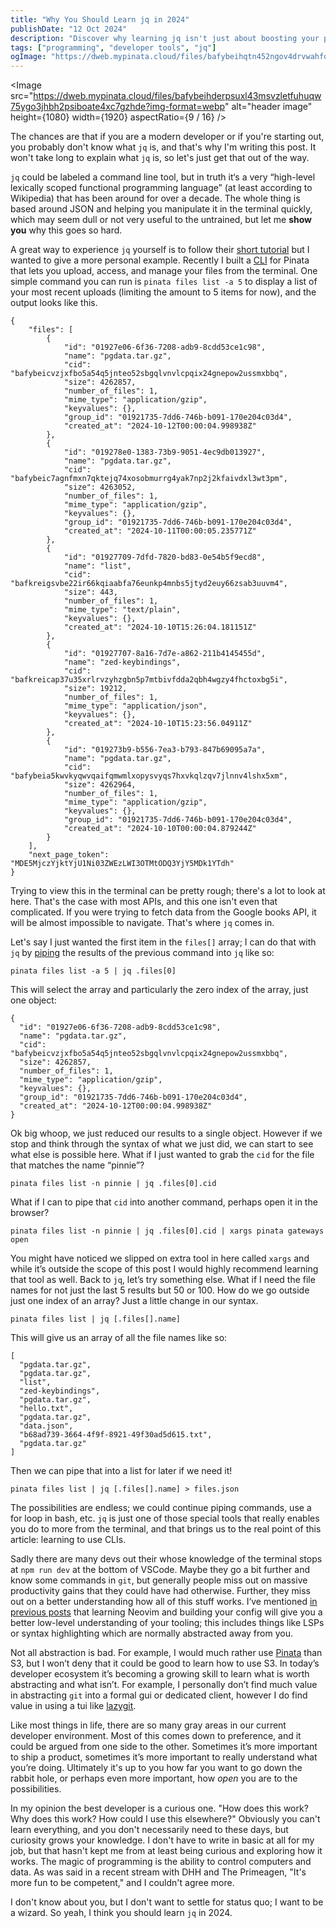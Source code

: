 ```yaml
---
title: "Why You Should Learn jq in 2024"
publishDate: "12 Oct 2024"
description: "Discover why learning jq isn't just about boosting your productivity, it's about becoming a more curious developer"
tags: ["programming", "developer tools", "jq"]
ogImage: "https://dweb.mypinata.cloud/files/bafybeihqtn452ngov4drvwahfqimf6oy5tgisfhapozf33ty6by4t3h35a?img-quality=80&filename=og.png"
---
```



<Image
	src="https://dweb.mypinata.cloud/files/bafybeihderpsuxl43msvzletfuhuqw75ygo3jhbh2psiboate4xc7gzhde?img-format=webp"
	alt="header image"
	height={1080}
	width={1920}
	aspectRatio={9 / 16}
/>


The chances are that if you are a modern developer or if you're starting out, you probably don't know what `jq` is, and that's why I'm writing this post. It won't take long to explain what `jq` is, so let's just get that out of the way.

`jq` could be labeled a command line tool, but in truth it‘s a very “high-level lexically scoped functional programming language” (at least according to Wikipedia) that has been around for over a decade. The whole thing is based around JSON and helping you manipulate it in the terminal quickly, which may seem dull or not very useful to the untrained, but let me **show you** why this goes so hard.

A great way to experience `jq` yourself is to follow their [short tutorial](https://jqlang.github.io/jq/tutorial/) but I wanted to give a more personal example. Recently I built a [CLI](https://cli.pinata.cloud) for Pinata that lets you upload, access, and manage your files from the terminal. One simple command you can run is `pinata files list -a 5` to display a list of your most recent uploads (limiting the amount to 5 items for now), and the output looks like this.

```
{
    "files": [
        {
            "id": "01927e06-6f36-7208-adb9-8cdd53ce1c98",
            "name": "pgdata.tar.gz",
            "cid": "bafybeicvzjxfbo5a54q5jnteo52sbgqlvnvlcpqix24gnepow2ussmxbbq",
            "size": 4262857,
            "number_of_files": 1,
            "mime_type": "application/gzip",
            "keyvalues": {},
            "group_id": "01921735-7dd6-746b-b091-170e204c03d4",
            "created_at": "2024-10-12T00:00:04.998938Z"
        },
        {
            "id": "019278e0-1383-73b9-9051-4ec9db013927",
            "name": "pgdata.tar.gz",
            "cid": "bafybeic7agnfmxn7qktejq74xosobmurrg4yak7np2j2kfaivdxl3wt3pm",
            "size": 4263052,
            "number_of_files": 1,
            "mime_type": "application/gzip",
            "keyvalues": {},
            "group_id": "01921735-7dd6-746b-b091-170e204c03d4",
            "created_at": "2024-10-11T00:00:05.235771Z"
        },
        {
            "id": "01927709-7dfd-7820-bd83-0e54b5f9ecd8",
            "name": "list",
            "cid": "bafkreigsvbe22ir66kqiaabfa76eunkp4mnbs5jtyd2euy66zsab3uuvm4",
            "size": 443,
            "number_of_files": 1,
            "mime_type": "text/plain",
            "keyvalues": {},
            "created_at": "2024-10-10T15:26:04.181151Z"
        },
        {
            "id": "01927707-8a16-7d7e-a862-211b4145455d",
            "name": "zed-keybindings",
            "cid": "bafkreicap37u35xrlrvzyhzgbn5p7mtbivfdda2qbh4wgzy4fhctoxbg5i",
            "size": 19212,
            "number_of_files": 1,
            "mime_type": "application/json",
            "keyvalues": {},
            "created_at": "2024-10-10T15:23:56.04911Z"
        },
        {
            "id": "019273b9-b556-7ea3-b793-847b69095a7a",
            "name": "pgdata.tar.gz",
            "cid": "bafybeia5kwvkyqwvqaifqmwmlxopysvyqs7hxvkqlzqv7jlnnv4lshx5xm",
            "size": 4262964,
            "number_of_files": 1,
            "mime_type": "application/gzip",
            "keyvalues": {},
            "group_id": "01921735-7dd6-746b-b091-170e204c03d4",
            "created_at": "2024-10-10T00:00:04.879244Z"
        }
    ],
    "next_page_token": "MDE5MjczYjktYjU1Ni03ZWEzLWI3OTMtODQ3YjY5MDk1YTdh"
}
```

Trying to view this in the terminal can be pretty rough; there's a lot to look at here. That's the case with most APIs, and this one isn't even that complicated. If you were trying to fetch data from the Google books API, it will be almost impossible to navigate. That's where `jq` comes in.

Let's say I just wanted the first item in the `files[]` array; I can do that with `jq` by [piping](https://www.geeksforgeeks.org/piping-in-unix-or-linux/) the results of the previous command into `jq` like so:

```
pinata files list -a 5 | jq .files[0]
```

This will select the array and particularly the zero index of the array, just one object:

```
{
  "id": "01927e06-6f36-7208-adb9-8cdd53ce1c98",
  "name": "pgdata.tar.gz",
  "cid": "bafybeicvzjxfbo5a54q5jnteo52sbgqlvnvlcpqix24gnepow2ussmxbbq",
  "size": 4262857,
  "number_of_files": 1,
  "mime_type": "application/gzip",
  "keyvalues": {},
  "group_id": "01921735-7dd6-746b-b091-170e204c03d4",
  "created_at": "2024-10-12T00:00:04.998938Z"
}
```

Ok big whoop, we just reduced our results to a single object. However if we stop and think through the syntax of what we just did, we can start to see what else is possible here. What if I just wanted to grab the `cid` for the file that matches the name “pinnie”?

```
pinata files list -n pinnie | jq .files[0].cid
```

What if I can to pipe that `cid` into another command, perhaps open it in the browser?

```
pinata files list -n pinnie | jq .files[0].cid | xargs pinata gateways open
```

You might have noticed we slipped on extra tool in here called `xargs` and while it’s outside the scope of this post I would highly recommend learning that tool as well. Back to `jq`, let’s try something else. What if I need the file names for not just the last 5 results but 50 or 100. How do we go outside just one index of an array? Just a little change in our syntax.

```
pinata files list | jq [.files[].name]
```

This will give us an array of all the file names like so:

```
[
  "pgdata.tar.gz",
  "pgdata.tar.gz",
  "list",
  "zed-keybindings",
  "pgdata.tar.gz",
  "hello.txt",
  "pgdata.tar.gz",
  "data.json",
  "b68ad739-3664-4f9f-8921-49f30ad5d615.txt",
  "pgdata.tar.gz"
]
```

Then we can pipe that into a list for later if we need it!

```
pinata files list | jq [.files[].name] > files.json
```

The possibilities are endless; we could continue piping commands, use a for loop in bash, etc. `jq` is just one of those special tools that really enables you do to more from the terminal, and that brings us to the real point of this article: learning to use CLIs.

Sadly there are many devs out their whose knowledge of the terminal stops at `npm run dev` at the bottom of VSCode. Maybe they go a bit further and know some commands in `git`, but generally people miss out on massive productivity gains that they could have had otherwise. Further, they miss out on a better understanding how all of this stuff works. I‘ve mentioned [in previous posts](https://stevedylan.dev/posts/why-i-learned-vim/) that learning Neovim and building your config will give you a better low-level understanding of your tooling; this includes things like LSPs or syntax highlighting which are normally abstracted away from you.

Not all abstraction is bad. For example, I would much rather use [Pinata](https://pinata.cloud) than S3, but I won’t deny that it could be good to learn how to use S3. In today’s developer ecosystem it’s becoming a growing skill to learn what is worth abstracting and what isn’t. For example, I personally don’t find much value in abstracting `git` into a formal gui or dedicated client, however I do find value in using a tui like [lazygit](https://github.com/jesseduffield/lazygit).

Like most things in life, there are so many gray areas in our current developer environment. Most of this comes down to preference, and it could be argued from one side to the other. Sometimes it’s more important to ship a product, sometimes it’s more important to really understand what you’re doing. Ultimately it's up to you how far you want to go down the rabbit hole, or perhaps even more important, how *open* you are to the possibilities.

In my opinion the best developer is a curious one. "How does this work? Why does this work? How could I use this elsewhere?" Obviously you can't learn everything, and you don't necessarily need to these days, but curiosity grows your knowledge. I don't have to write in basic at all for my job, but that hasn't kept me from at least being curious and exploring how it works. The magic of programming is the ability to control computers and data. As was said in a recent stream with DHH and The Primeagen, "It's more fun to be competent," and I couldn't agree more.

I don't know about you, but I don't want to settle for status quo; I want to be a wizard. So yeah, I think you should learn `jq` in 2024.
